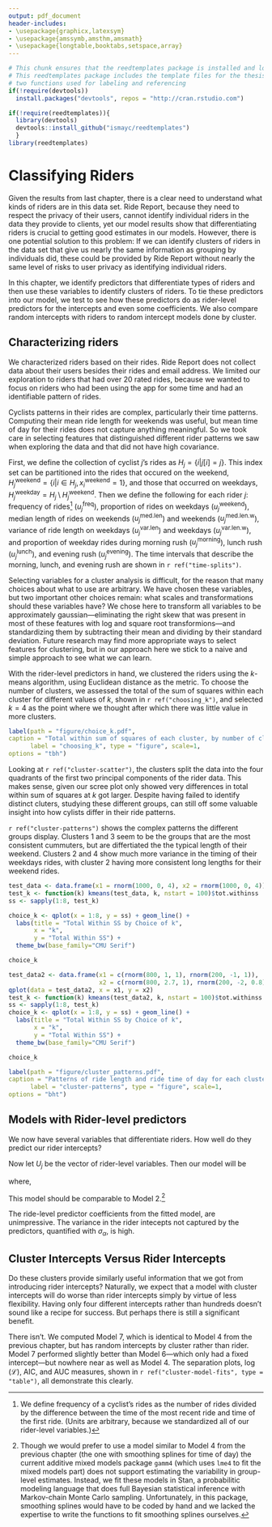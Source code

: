 ```yaml
---
output: pdf_document
header-includes:
- \usepackage{graphicx,latexsym}
- \usepackage{amssymb,amsthm,amsmath}
- \usepackage{longtable,booktabs,setspace,array}
---
```


<!--
You can delete the header-includes (lines 3-6 above) if you like and also the chunk below since it is loaded in the skeleton.Rmd file.  They are included so that chap3.Rmd will compile by itself when you hit Knit PDF.
-->

```r
# This chunk ensures that the reedtemplates package is installed and loaded
# This reedtemplates package includes the template files for the thesis and also
# two functions used for labeling and referencing
if(!require(devtools))
  install.packages("devtools", repos = "http://cran.rstudio.com")

if(!require(reedtemplates)){
  library(devtools)
  devtools::install_github("ismayc/reedtemplates")
  }
library(reedtemplates)
```


# Classifying Riders

Given the results from last chapter, there is a clear need to understand what
kinds of riders are in this data set. Ride Report, because they need to respect
the privacy of their users, cannot identify individual riders in the data they
provide to clients, yet our model results show that differentiating riders is
crucial to getting good estimates in our models. However, there is one potential
solution to this problem: If we can identify clusters of riders in the data set
that give us nearly the same information as grouping by individuals did, these
could be provided by Ride Report without nearly the same level of risks to
user privacy as identifying individual riders.

In this chapter, we identify predictors that differentiate types of riders and 
then use these variables
to identify clusters of riders. To tie these predictors into our model, we
test to see how these predictors do as rider-level predictors for the intercepts
and even some coefficients. We also compare random intercepts with riders to
random intercept models done by cluster.

## Characterizing riders

We characterized riders based on their rides. Ride Report does not collect data
about their users besides their rides and email address. We limited our exploration
to riders that had over 20 rated rides, because we wanted to focus on riders 
who had been using the app for some time and had an identifiable pattern of rides.

Cyclists patterns in their rides are complex, particularly their time patterns.
Computing their mean ride length for weekends was useful, but mean time of day
for their rides does not capture anything meaningful. So we took care in selecting
features that distinguished different rider patterns we saw when exploring the
data and that did not have high covariance. 

\begin{figure}[htb]
\centering
\includegraphics{figure/time-designations.pdf}
\caption{These intervals define the time designations we used in clustering. 
The proportion of each riders rides in each of these time intervals made up three
of our features.\label{fig:time-splits}}
\end{figure}

First, we define the collection of cyclist $j$'s rides as $H_j = \{ i | j[i] = j \}$. This
index set can be partitioned into the rides that occured on the weekend, 
$H_j^\text{weekend} = \{ i | i \in H_j, x_i^\text{weekend} = 1\}$, and those
that occurred on weekdays, $H_j^\text{weekday} = H_j \setminus H_j^\text{weekend}$.
Then we define the following for each rider $j$: 
frequency of rides^[We define frequency of a cyclist's rides as the number of
rides divided by the difference between the time of the most recent ride and
time of the first ride. (Units are arbitrary, because we standardized all of our
rider-level variables.)] ($u^\text{freq}_j$), proportion of rides on weekdays 
($u^\text{weekend}_j$), median length of rides on weekends ($u^\text{med.len}_j$)
and weekends ($u^\text{med.len.w}_j$), variance of ride length on weekdays
($u^\text{var.len}_j$) and weekdays ($u^\text{var.len.w}_j$), and proportion of
weekday rides during morning rush ($u^\text{morning}_j$), lunch rush
($u^\text{lunch}_j$), and evening rush ($u^\text{evening}_j$). The time intervals
that describe the morning, lunch, and evening rush are shown in `r ref("time-splits")`. 

Selecting variables for a cluster analysis is difficult, for the reason that 
many choices about what to use are arbitrary. We have chosen these variables,
but two important other choices remain: what scales and transformations should
these variables have? We chose here to transform all variables to be approximately
gaussian---eliminating the right skew that was present in most of these features
with log and square root transformions---and standardizing them by subtracting
their mean and dividing by their standard deviation. Future research may find
more appropriate ways to select features for clustering, but in our approach
here we stick to a naive and simple approach to see what we can learn.

With the rider-level predictors in hand, we clustered the riders using the $k$-means
algorithm, using Euclidean distance as the metric. To choose the number of clusters,
we assessed the total of the sum of squares within each cluster for different
values of $k$, shown in `r ref("choosing_k")`, and selected $k = 4$ as the point
where we thought after which there was little value in more clusters.

```r
label(path = "figure/choice_k.pdf", 
caption = "Total within sum of squares of each cluster, by number of clusters ($k$).", 
      label = "choosing_k", type = "figure", scale=1,
options = "tbh")
```

\begin{figure}[htb]
\centering
\includegraphics[width=.33\textwidth]{figure/cluster_scatter1.pdf}\hfill
\includegraphics[width=.33\textwidth]{figure/cluster_scatter2.pdf}\hfill
\includegraphics[width=.33\textwidth]{figure/cluster_scatter3.pdf}
\caption{Rider clusters identified by $k$-means clustering. The triangles represent
the centroids (computed as the mean) of the cluster members. \label{fig:cluster-scatter}}
\end{figure}

Looking at `r ref("cluster-scatter")`, the clusters split the data into the
four quadrants of the first two principal components of the rider data. This 
makes sense, given our scree plot only showed very differences in total within
sum of squares at $k$ got larger. Despite having failed to identify distinct
cluters, studying these different groups, can still off some valuable insight
into how cylists differ in their ride patterns.

`r ref("cluster-patterns")` shows the complex patterns the different groups 
display. Clusters 1 and 3 seem to be the groups that are the most consistent
cummuters, but are differtiated the the typical length of their weekend. Clusters
2 and 4 show much more variance in the timing of their weekdays rides, with
cluster 2 having more consistent long lengths for their weekend rides. 


```r
test_data <- data.frame(x1 = rnorm(1000, 0, 4), x2 = rnorm(1000, 0, 4))
test_k <- function(k) kmeans(test_data, k, nstart = 100)$tot.withinss
ss <- sapply(1:8, test_k)

choice_k <- qplot(x = 1:8, y = ss) + geom_line() +
  labs(title = "Total Within SS by Choice of k",
       x = "k",
       y = "Total Within SS") +
  theme_bw(base_family="CMU Serif")

choice_k

test_data2 <- data.frame(x1 = c(rnorm(800, 1, 1), rnorm(200, -1, 1)),
                         x2 = c(rnorm(800, 2.7, 1), rnorm(200, -2, 0.8)))
qplot(data = test_data2, x = x1, y = x2)
test_k <- function(k) kmeans(test_data2, k, nstart = 100)$tot.withinss
ss <- sapply(1:8, test_k)
choice_k <- qplot(x = 1:8, y = ss) + geom_line() +
  labs(title = "Total Within SS by Choice of k",
       x = "k",
       y = "Total Within SS") +
  theme_bw(base_family="CMU Serif")

choice_k
```

```r
label(path = "figure/cluster_patterns.pdf", 
caption = "Patterns of ride length and ride time of day for each cluster..", 
      label = "cluster-patterns", type = "figure", scale=1,
options = "bht")
```





## Models with Rider-level predictors

We now have several variables that differentiate riders. How well do they predict
our rider intercepts? 

Now let $U_j$ be the vector of rider-level variables. Then our model will be

\begin{equation}
Y_i \sim \text{Bernoulli} \left( \text{logit}^{-1}
(\alpha_{j[i]} + X_i \beta) \right),
\end{equation}
where,
\begin{equation}
\alpha_j \sim N(\gamma_0 + U_j \gamma)
\end{equation}

This model should be comparable to Model 2.^[Though we would prefer to use
a model similar to Model 4 from the previous chapter (the one with smoothing
splines for time of day) the current additive mixed models package `gamm4` (which
uses `lme4` to fit the mixed models part) does not support estimating the
variability in group-level estimates. Instead, we fit these models in Stan, a 
probabilitic modeling language that does full Bayesian statistical inference
with Markov-chain Monte Carlo sampling. Unfortunately, in this package, smoothing
splines would have to be coded by hand and we lacked the expertise to write
the functions to fit smoothing splines ourselves.]



\begin{table}[htb]
\caption{Estimates of rider level predictors. \label{tab:rider-level-estimates}}
\centering
\begin{tabular}{lrrrr}
\toprule
\textbf{Parameter} & Estimate & 2.5\% percentile & 97.5\% percentile\\
\midrule
$\gamma^\text{freq}$ & 0.08 & -0.19 & 0.35\\
$\gamma^\text{weekend}$ & -0.13 & -0.50 & 0.35\\
$\gamma^\text{morning}$ & 0.06 & -0.22 & 0.34\\
$\gamma^\text{afternoon}$ & 0.13 & -0.20 & 0.44\\
$\gamma^\text{evening}$ & -0.02 & -0.31 & 0.27\\
$\gamma^\text{med.len}$ & 0.01 & -0.25 & 0.29\\
$\gamma^\text{med.len.w}$ & 0.08 & -0.19 & 0.36\\
$\gamma^\text{var.len}$ & 0.07 & -0.15 & 0.31\\
$\gamma^\text{var.len.w}$ & -0.15 & -0.47 & 0.17\\
$\gamma_0$ & -2.99 & -3.29 & -2.69\\
$\sigma_\alpha$ & 1.47 & 1.27 & 1.69\\
\bottomrule
\end{tabular}
\end{table}

The ride-level predictor coefficients from the fitted model, are unimpressive.
The variance in the rider intecepts not captured by the predictors, quantified
with $\sigma_\alpha$, is high. 


## Cluster Intercepts Versus Rider Intercepts

Do these clusters provide similarly useful information that we got from 
introducing rider intercepts? Naturally, we expect that a model with cluster
intercepts will do worse than rider intercepts simply by virtue of less flexibility.
Having only four different intercepts rather than hundreds doesn't sound like a
recipe for success. But perhaps there is still a significant benefit. 

There isn't. We computed Model 7, which is identical to Model 4 from the
previous chapter, but has random intercepts by cluster rather than rider. Model 7
performed slightly better than Model 6---which only had a fixed intercept---but
nowhere near as well as Model 4. The separation plots, $\log (\mathcal{L})$,
AIC, and AUC measures, shown in `r ref("cluster-model-fits", type = "table")`, all demonstrate
this clearly. 

<!--
\begin{table}[htb]
\centering
\caption{Model fit summaries for fixed intercept, rider random intercept, and
cluster random intercepts.\label{tab:cluster-model-fits}}
\begin{tabular}{lm{4in}rrr}
\toprule
\textbf{Model} & \textbf{Separation Plot} & \textbf{$\log (\mathcal{L})$} & \textbf{AIC} &
\textbf{AUC}\footnotemark\\
\midrule
Model 4 & \includegraphics{figure/rider-model1-sep.pdf}
& -4,266 & 8,549 & 0.805\\
Model 6 & \includegraphics{figure/rider-model0-sep.pdf}
& -5,089 & 10,205 & 0.597\\
Model 7 & \includegraphics{figure/rider-model2-sep.pdf}
& -4,973 & 9,965 & 0.646\\
\bottomrule
\end{tabular}
\end{table}
\footnotetext{Area under ROC curve for training data.}

-->

